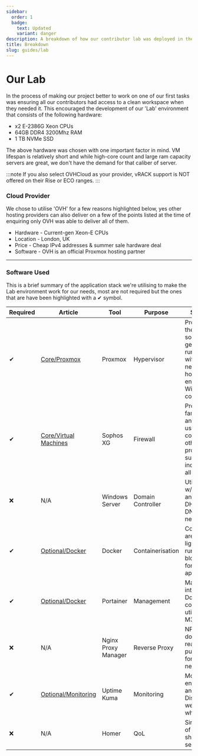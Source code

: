 ```yaml
---
sidebar:
  order: 1
  badge:
    text: Updated
    variant: danger
description: A breakdown of how our contributor lab was deployed in the cloud.
title: Breakdown
slug: guides/lab
---
```


# Our Lab

In the process of making our project better to work on one of our first tasks was ensuring all our contributors had access to a clean workspace when they needed it. This encouraged the development of our 'Lab' environment that consists of the following hardware:

<ul>
    <li>x2 E-2386G Xeon CPUs</li>
    <li>64GB DDR4 3200Mhz RAM</li>
    <li>1 TB NVMe SSD</li>
</ul>

The above hardware was chosen with one important factor in mind. VM lifespan is relatively short and while high-core count and large ram capacity servers are great, we don't have the demand for that caliber of server.

:::note
If you also select OVHCloud as your provider, vRACK support is NOT offered on their Rise or ECO ranges.
:::

### Cloud Provider 

We chose to utilise 'OVH' for a few reasons highlighted below, yes other hosting providers can also deliver on a few of the points listed at the time of enquiring only OVH was able to deliver all of them.

<ul>
    <li> Hardware - Current-gen Xeon-E CPUs</li>
    <li> Location - London, UK</li>
    <li> Price - Cheap IPv4 addresses & summer sale hardware deal</li>
    <li> Software - OVH is an official Proxmox hosting partner</li>
</ul>

---

### Software Used

This is a brief summary of the application stack we're utilising to make the Lab environment work for our needs, most are not required but the ones that are have been highlighted with a ✔ symbol.

Required | Article | Tool | Purpose | Summary
------------ |------------ |------------ | ------- | -------
✔ | [Core/Proxmox](https://setup.md/guides/lab/proxmox) | Proxmox | Hypervisor | Proxmox was the easiest solution to get up and running without the need for ESXi hosts and enhanced Windows configuration.
✔ | [Core/Virtual Machines](https://setup.md/guides/lab/vms#router-vm) | Sophos XG | Firewall | Product familiarity and ease of use compared to other OSS products, support included with all licenses.
❌ | N/A | Windows Server | Domain Controller | Utilises AD w/ AAD Sync and provides DHCP and DNS for the network.
✔ | [Optional/Docker](https://setup.md/guides/lab/docker) | Docker | Containerisation | Containers are much lighter than running full blown VMs for every application.
✔ | [Optional/Docker](https://setup.md/guides/lab/docker#portainer) | Portainer | Management | Management interface for Docker containers utilising M365 Auth.
❌ | N/A | Nginx Proxy Manager | Reverse Proxy | NPM is a docker file ready to go purpose built for our needs.
✔ | [Optional/Monitoring](https://setup.md/guides/lab/monitoring) | Uptime Kuma | Monitoring | Montior our environment and sends Discord webhooks when down.
❌ | N/A | Homer | QoL | Single pane of glass for shortcuts to services.

